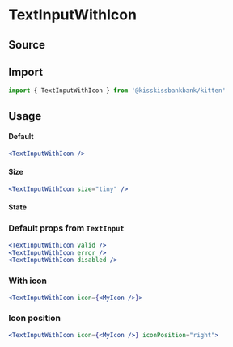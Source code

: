 

<Meta title="Form/TextInputWithIcon" component={TextInputWithIcon} />

# TextInputWithIcon

## Source

<FileUrl filepath={__filename} />

## Import

```js
import { TextInputWithIcon } from '@kisskissbankbank/kitten'
```

## Usage

<Canvas>
  <Story name="Example" story={stories.Default} />
</Canvas>

<Canvas>
  <Story name="Example with validation" story={stories.Validation} />
</Canvas>

#### Default

```jsx
<TextInputWithIcon />
```

#### Size

```jsx
<TextInputWithIcon size="tiny" />
```

#### State

### Default props from `TextInput`

```jsx
<TextInputWithIcon valid />
<TextInputWithIcon error />
<TextInputWithIcon disabled />
```

### With icon

```jsx
<TextInputWithIcon icon={<MyIcon />}>
```

### Icon position

```jsx
<TextInputWithIcon icon={<MyIcon />} iconPosition="right">
```
